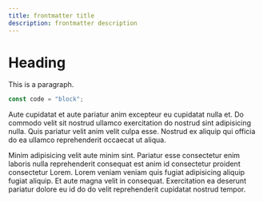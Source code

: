 ```yaml
---
title: frontmatter title
description: frontmatter description
---
```


# Heading

This is a paragraph.

```jsx
const code = "block";
```

Aute cupidatat et aute pariatur anim excepteur eu cupidatat nulla et. Do commodo velit sit nostrud ullamco exercitation do nostrud sint adipisicing nulla. Quis pariatur velit anim velit culpa esse. Nostrud ex aliquip qui officia do ea ullamco reprehenderit occaecat ut aliqua.

Minim adipisicing velit aute minim sint. Pariatur esse consectetur enim laboris nulla reprehenderit consequat est anim id consectetur proident consectetur Lorem. Lorem veniam veniam quis fugiat adipisicing aliquip fugiat aliquip. Et aute magna velit in consequat. Exercitation ea deserunt pariatur dolore eu id do do velit reprehenderit cupidatat nostrud tempor.
